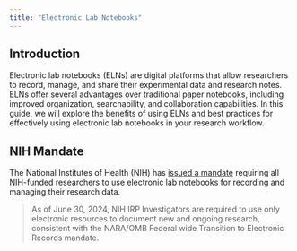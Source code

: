 ```yaml
---
title: "Electronic Lab Notebooks"
---
```


## Introduction

Electronic lab notebooks (ELNs) are digital platforms that allow researchers to record, manage, and share their experimental data and research notes. ELNs offer several advantages over traditional paper notebooks, including improved organization, searchability, and collaboration capabilities. In this guide, we will explore the benefits of using ELNs and best practices for effectively using electronic lab notebooks in your research workflow.

## NIH Mandate

The National Institutes of Health (NIH) has [issued a mandate](https://oir.nih.gov/sourcebook/intramural-program-oversight/electronic-lab-notebooks/intramural-electronic-lab-notebook-policy) requiring all NIH-funded researchers to use electronic lab notebooks for recording and managing their research data.

> As of June 30, 2024, NIH IRP Investigators are required to use only electronic resources to document new and ongoing research, consistent with the NARA/OMB Federal wide Transition to Electronic Records mandate.